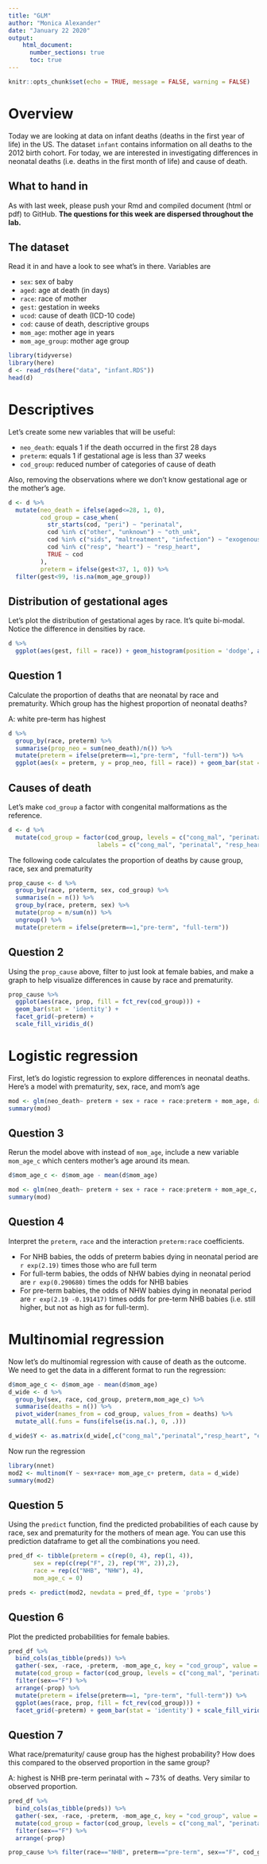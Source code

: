 ```yaml
---
title: "GLM"
author: "Monica Alexander"
date: "January 22 2020"
output: 
    html_document:
      number_sections: true
      toc: true
---
```


```r
knitr::opts_chunk$set(echo = TRUE, message = FALSE, warning = FALSE)
```

# Overview

Today we are looking at data on infant deaths (deaths in the first year of life) in the US. The dataset `infant` contains information on all deaths to the 2012 birth cohort. For today, we are interested in investigating differences in neonatal deaths (i.e. deaths in the first month of life) and cause of death. 

## What to hand in

As with last week, please push your Rmd and compiled document (html or pdf) to GitHub. **The questions for this week are dispersed throughout the lab.**

## The dataset

Read it in and have a look to see what's in there. Variables are

- `sex`: sex of baby
- `aged`: age at death (in days)
- `race`: race of mother
- `gest`: gestation in weeks
- `ucod`: cause of death (ICD-10 code)
- `cod`: cause of death, descriptive groups
- `mom_age`: mother age in years
- `mom_age_group`: mother age group

```r
library(tidyverse)
library(here)
d <- read_rds(here("data", "infant.RDS"))
head(d)
```


# Descriptives

Let's create some new variables that will be useful:

- `neo_death`: equals 1 if the death occurred in the first 28 days
- `preterm`: equals 1 if gestational age is less than 37 weeks
- `cod_group`: reduced number of categories of cause of death

Also, removing the observations where we don't know gestational age or the mother's age.

```r
d <- d %>% 
  mutate(neo_death = ifelse(aged<=28, 1, 0),
         cod_group = case_when(
           str_starts(cod, "peri") ~ "perinatal",
           cod %in% c("other", "unknown") ~ "oth_unk",
           cod %in% c("sids", "maltreatment", "infection") ~ "exogenous",
           cod %in% c("resp", "heart") ~ "resp_heart",
           TRUE ~ cod
         ),
         preterm = ifelse(gest<37, 1, 0)) %>% 
  filter(gest<99, !is.na(mom_age_group))
```

## Distribution of gestational ages

Let's plot the distribution of gestational ages by race. It's quite bi-modal. Notice the difference in densities by race. 

```r
d %>% 
  ggplot(aes(gest, fill = race)) + geom_histogram(position = 'dodge', aes(y = ..density..))
```

## Question 1

Calculate the proportion of deaths that are neonatal by race and prematurity. Which group has the highest proportion of neonatal deaths?

A: white pre-term has highest

```r
d %>% 
  group_by(race, preterm) %>% 
  summarise(prop_neo = sum(neo_death)/n()) %>% 
  mutate(preterm = ifelse(preterm==1,"pre-term", "full-term")) %>% 
  ggplot(aes(x = preterm, y = prop_neo, fill = race)) + geom_bar(stat = 'identity', position = 'dodge')
```


## Causes of death

Let's make `cod_group` a factor with congenital malformations as the reference.

```r
d <- d %>% 
  mutate(cod_group = factor(cod_group, levels = c("cong_mal", "perinatal", "resp_heart", "exogenous", "oth_unk"),
                         labels = c("cong_mal", "perinatal", "resp_heart", "exogenous", "oth_unk")))
```

The following code calculates the proportion of deaths by cause group, race, sex and prematurity

```r
prop_cause <- d %>% 
  group_by(race, preterm, sex, cod_group) %>% 
  summarise(n = n()) %>% 
  group_by(race, preterm, sex) %>% 
  mutate(prop = n/sum(n)) %>% 
  ungroup() %>% 
  mutate(preterm = ifelse(preterm==1,"pre-term", "full-term"))
```


## Question 2

Using the `prop_cause` above, filter to just look at female babies, and make a graph to help visualize differences in cause by race and prematurity. 

```r
prop_cause %>% 
  ggplot(aes(race, prop, fill = fct_rev(cod_group))) + 
  geom_bar(stat = 'identity') + 
  facet_grid(~preterm) +
  scale_fill_viridis_d()
```



# Logistic regression

First, let's do logistic regression to explore differences in neonatal deaths. Here's a  model with prematurity, sex, race, and mom's age

```r
mod <- glm(neo_death~ preterm + sex + race + race:preterm + mom_age, data = d, family = binomial)
summary(mod)
```


## Question 3

Rerun the model above with instead of `mom_age`, include a new variable `mom_age_c` which centers mother's age around its mean. 

```r
d$mom_age_c <- d$mom_age - mean(d$mom_age)

mod <- glm(neo_death~ preterm + sex + race + race:preterm + mom_age_c, data = d, family = binomial)
summary(mod)

```

## Question 4

Interpret the `preterm`, `race` and the interaction `preterm:race` coefficients. 

- For NHB babies, the odds of preterm babies dying in neonatal period are `r exp(2.19)` times those who are full term
- For full-term babies, the odds of NHW babies dying in neonatal period are `r exp(0.290680)` times the odds for NHB babies
- For pre-term babies, the odds of NHW babies dying in neonatal period are `r exp(2.19 -0.191417)` times odds for pre-term NHB babies (i.e. still higher, but not as high as for full-term).

# Multinomial regression

Now let's do multinomial regression with cause of death as the outcome. We need to get the data in a different format to run the regression:

```r
d$mom_age_c <- d$mom_age - mean(d$mom_age)
d_wide <- d %>% 
  group_by(sex, race, cod_group, preterm,mom_age_c) %>% 
  summarise(deaths = n()) %>% 
  pivot_wider(names_from = cod_group, values_from = deaths) %>% 
  mutate_all(.funs = funs(ifelse(is.na(.), 0, .)))

d_wide$Y <- as.matrix(d_wide[,c("cong_mal","perinatal","resp_heart", "exogenous", "oth_unk")])
```

Now run the regression

```r
library(nnet)
mod2 <- multinom(Y ~ sex+race+ mom_age_c+ preterm, data = d_wide)
summary(mod2)
```

## Question 5

Using the `predict` function, find the predicted probabilities of each cause by race, sex and prematurity for the mothers of mean age. You can use this prediction dataframe to get all the combinations you need.

```r
pred_df <- tibble(preterm = c(rep(0, 4), rep(1, 4)),
       sex = rep(c(rep("F", 2), rep("M", 2)),2),
       race = rep(c("NHB", "NHW"), 4), 
       mom_age_c = 0)
```


```r
preds <- predict(mod2, newdata = pred_df, type = 'probs')
```


## Question 6

Plot the predicted probabilities for female babies. 

```r
pred_df %>%
  bind_cols(as_tibble(preds)) %>% 
  gather(-sex, -race, -preterm, -mom_age_c, key = "cod_group", value = "prop") %>% 
  mutate(cod_group = factor(cod_group, levels = c("cong_mal", "perinatal", "resp_heart", "exogenous", "oth_unk"), labels = c("cong_mal", "perinatal", "resp_heart", "exogenous", "oth_unk"))) %>% 
  filter(sex=="F") %>% 
  arrange(-prop) %>% 
  mutate(preterm = ifelse(preterm==1, "pre-term", "full-term")) %>% 
  ggplot(aes(race, prop, fill = fct_rev(cod_group))) + 
  facet_grid(~preterm) + geom_bar(stat = 'identity') + scale_fill_viridis_d(name = "cause")
```


## Question 7

What race/prematurity/ cause group has the highest probability? How does this compared to the observed proportion in the same group?

A: highest is NHB pre-term perinatal with ~ 73% of deaths. Very similar to observed proportion. 

```r
pred_df %>%
  bind_cols(as_tibble(preds)) %>% 
  gather(-sex, -race, -preterm, -mom_age_c, key = "cod_group", value = "prop") %>% 
  mutate(cod_group = factor(cod_group, levels = c("cong_mal", "perinatal", "resp_heart", "exogenous", "oth_unk"), labels = c("cong_mal", "perinatal", "resp_heart", "exogenous", "oth_unk"))) %>% 
  filter(sex=="F") %>% 
  arrange(-prop)
```

```r
prop_cause %>% filter(race=="NHB", preterm=="pre-term", sex=="F", cod_group=="perinatal")
```

